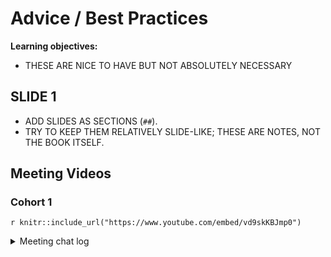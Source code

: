 # Advice / Best Practices

**Learning objectives:**

- THESE ARE NICE TO HAVE BUT NOT ABSOLUTELY NECESSARY

## SLIDE 1 {-}

- ADD SLIDES AS SECTIONS (`##`).
- TRY TO KEEP THEM RELATIVELY SLIDE-LIKE; THESE ARE NOTES, NOT THE BOOK ITSELF.

## Meeting Videos {-}

### Cohort 1 {-}

`r knitr::include_url("https://www.youtube.com/embed/vd9skKBJmp0")`

<details>
<summary> Meeting chat log </summary>

```
00:15:11	Lydia Gibson:	My internet is unstable. I’m going to switch to my hotspot really quick
00:18:44	Lydia Gibson:	At first glance I didn’t realize how confusing the colors of the bars were. I was wondering why it had provided a legend but that’s why
00:19:07	Ken Vu:	Reacted to "At first glance I di..." with 👍
00:20:45	Oluwafemi Oyedele:	https://blog.hubspot.com/marketing/color-combination-data-visualization
00:22:08	Ken Vu:	There's a website where you can find the hex code for the color you want.  Sometimes, the default colors may not work best so you can use the link below to customize your color and get the hex code for it to use in R
00:22:09	Ken Vu:	https://htmlcolorcodes.com/
00:22:38	Lydia Gibson:	Reacted to "There's a website wh..." with 👍🏾
00:22:42	Lydia Gibson:	Reacted to "https://htmlcolorcod..." with ❤️
00:27:51	Lydia Gibson:	Yeah, there’s a big difference between the message you get from the two graphs.
00:28:31	Ken Vu:	Reacted to "Yeah, there’s a big ..." with 👍
00:32:59	Lydia Gibson:	Link to the free online ggplot2 book: https://ggplot2-book.org/
00:33:07	Ken Vu:	Reacted to "Link to the free onl..." with 👍
00:35:16	Ken Vu:	Thank you so much.  I feel this chapter provides a good guideline on how to make effective visualizations.
00:36:53	Ken Vu:	My favorite one is the one that introduced unconventional graphs that are hard to categorize like the dumbbell plot for example and the node map.  I'm someone who likes to expand many ways to tell stories so knowing what other plots I can do is definitely helpful
00:37:48	Kotomi Oda:	👍🏻
00:37:53	Ken Vu:	Thank you for hosting book club Lydia
00:37:59	Ken Vu:	Thank you Femi for presenting this chapter
00:38:12	Kotomi Oda:	Thank you!
```
</details>
